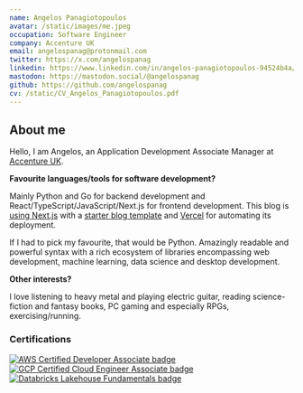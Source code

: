 ```yaml
---
name: Angelos Panagiotopoulos
avatar: /static/images/me.jpeg
occupation: Software Engineer
company: Accenture UK
email: angelospanag@protonmail.com
twitter: https://x.com/angelospanag
linkedin: https://www.linkedin.com/in/angelos-panagiotopoulos-94524b4a/
mastodon: https://mastodon.social/@angelospanag
github: https://github.com/angelospanag
cv: /static/CV_Angelos_Panagiotopoulos.pdf
---
```


## About me

Hello, I am Angelos, an Application Development Associate Manager at [Accenture UK](https://www.accenture.com/gb-en).

**Favourite languages/tools for software development?**

Mainly Python and Go for backend development and React/TypeScript/JavaScript/Next.js for frontend development. This blog is [using Next.js](https://github.com/angelospanag/my-personal-site) with a [starter blog template](https://github.com/timlrx/tailwind-nextjs-starter-blog) and [Vercel](https://vercel.com/) for automating its deployment.

If I had to pick my favourite, that would be Python. Amazingly readable and powerful syntax with a
rich ecosystem of libraries encompassing web development, machine learning, data science and desktop
development.

**Other interests?**

I love listening to heavy metal and playing electric guitar, reading science-fiction and fantasy
books, PC gaming and especially RPGs, exercising/running.

### Certifications

<div className="flex flex-row">
    <div>
        <a href="https://www.credly.com/badges/9657b7f6-e611-4f73-b7ef-b85323dd64d4/public_url" className="max-w-full">
            <img src="/static/images/aws-certified-developer-associate.png" alt="AWS Certified Developer Associate badge"/>
        </a>
    </div>
    <div>
        <a href="https://www.credential.net/96fc938e-2b83-4102-a5cd-479dd66c5b6d" className="max-w-full h-auto">
        <img src="/static/images/gcp-certified-cloud-engineer-associate.png" alt="GCP Certified Cloud Engineer Associate badge"/>
        </a>
    </div>
    <div>
        <a href="https://credentials.databricks.com/1fbe993d-6204-40e2-948a-7cb3dcc42393" className="max-w-full h-auto">
        <img src="/static/images/databricks-lakehouse-fundamentals.png" alt="Databricks Lakehouse Fundamentals badge"/>
        </a>
    </div>
</div>
